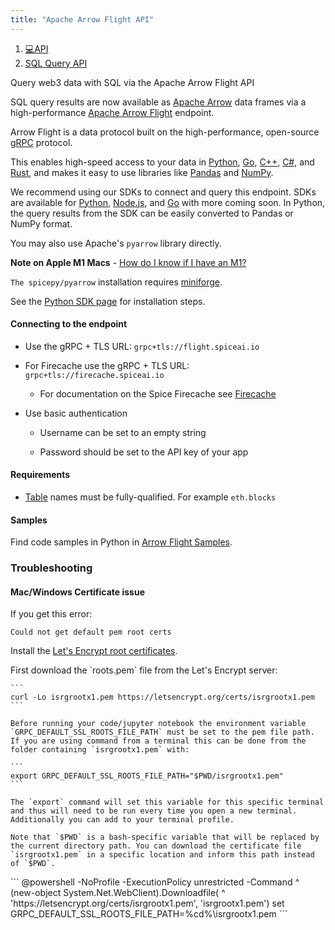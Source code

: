```yaml
---
title: "Apache Arrow Flight API"
---
```


1. [💻API](/api)
2. [SQL Query API](/api/sql-query)

Query web3 data with SQL via the Apache Arrow Flight API

SQL query results are now available as [Apache Arrow](https://arrow.apache.org) data frames via a high-performance [Apache Arrow Flight](https://arrow.apache.org/docs/format/Flight.html) endpoint.

Arrow Flight is a data protocol built on the high-performance, open-source [gRPC](https://grpc.io) protocol.

This enables high-speed access to your data in [Python](https://arrow.apache.org/docs/python/index.html), [Go](https://pkg.go.dev/github.com/apache/arrow/go/v8), [C++](https://arrow.apache.org/docs/cpp/index.html), [C#](https://github.com/apache/arrow/blob/master/csharp/README.md), and [Rust](https://docs.rs/arrow-flight/latest/arrow_flight/), and makes it easy to use libraries like [Pandas](https://arrow.apache.org/docs/python/pandas.html) and [NumPy](https://arrow.apache.org/docs/python/numpy.html?highlight=numpy#).

We recommend using our SDKs to connect and query this endpoint. SDKs are available for [Python](/sdks/python-sdk), [Node.js](/sdks/node.js-sdk), and [Go](/sdks/go) with more coming soon. In Python, the query results from the SDK can be easily converted to Pandas or NumPy format.

You may also use Apache's `pyarrow` library directly.

**Note on Apple M1 Macs** - [How do I know if I have an M1?](https://support.apple.com/en-us/HT211814)

`The spicepy/pyarrow` installation requires [miniforge](https://github.com/conda-forge/miniforge).

See the [Python SDK page](/sdks/python-sdk#m1-macs) for installation steps.

#### Connecting to the endpoint

* Use the gRPC + TLS URL: `grpc+tls://flight.spiceai.io`

* For Firecache use the gRPC + TLS URL: `grpc+tls://firecache.spiceai.io`

  * For documentation on the Spice Firecache see [Firecache](/reference/specifications/dataset-and-view-yaml-specification/firecache)

* Use basic authentication

  * Username can be set to an empty string

  * Password should be set to the API key of your app

#### Requirements

* [Table](https://github.com/spicehq/cloud-docs/blob/trunk/api/sql-query-api/broken-reference/README.md) names must be fully-qualified. For example `eth.blocks`

#### Samples

Find code samples in Python in [Arrow Flight Samples](/reference/samples-and-examples/arrow-flight-samples).

### Troubleshooting

#### Mac/Windows Certificate issue

If you get this error:

`Could not get default pem root certs`

Install the [Let's Encrypt root certificates](https://letsencrypt.org/certificates/).

<AccordionGroup>
  <Accordion title="Instructions for macOS">
    First download the `roots.pem` file from the Let's Encrypt server:

    ```
    curl -Lo isrgrootx1.pem https://letsencrypt.org/certs/isrgrootx1.pem 
    ```

    Before running your code/jupyter notebook the environment variable `GRPC_DEFAULT_SSL_ROOTS_FILE_PATH` must be set to the pem file path. If you are using command from a terminal this can be done from the folder containing `isrgrootx1.pem` with:

    ```
    export GRPC_DEFAULT_SSL_ROOTS_FILE_PATH="$PWD/isrgrootx1.pem"
    ```

    The `export` command will set this variable for this specific terminal and thus will need to be run every time you open a new terminal. Additionally you can add to your terminal profile.

    Note that `$PWD` is a bash-specific variable that will be replaced by the current directory path. You can download the certificate file `isrgrootx1.pem` in a specific location and inform this path instead of `$PWD`.
  </Accordion>

  <Accordion title="Instructions for Windows">
    ```
    @powershell -NoProfile -ExecutionPolicy unrestricted -Command ^
        (new-object System.Net.WebClient).Downloadfile( ^
            'https://letsencrypt.org/certs/isrgrootx1.pem', 'isrgrootx1.pem')
    set GRPC_DEFAULT_SSL_ROOTS_FILE_PATH=%cd%\isrgrootx1.pem
    ```
  </Accordion>
</AccordionGroup>
